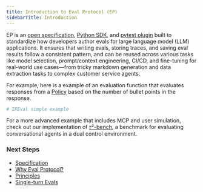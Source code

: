 ```yaml
---
title: Introduction to Eval Protocol (EP)
sidebarTitle: Introduction
---
```



EP is an [open specification](/specification), [Python
SDK](https://github.com/eval-protocol/python-sdk), and [pytest
plugin](https://docs.pytest.org/en/stable/how-to/writing_plugins.html) built to
standardize how developers author evals for large language model (LLM)
applications. It ensures that writing evals, storing traces, and saving eval
results follow a consistent pattern, and can be reused across various tasks like
model selection, prompt/context engineering, CI/CD, and fine-tuning for
real-world use cases—from tricky markdown generation and data extraction tasks
to complex customer service agents.

<Workflow />

For example, here is a example of an evaluation function that evaluates
responses from a [Policy](/specification#policy) based on the number of bullet
points in the response.

```python
# IFEval simple example
```

For a more advanced example that includes MCP and user simulation, check out our
implementation of [𝜏²-bench](#), a benchmark for evaluating conversational
agents in a dual control environment.


### Next Steps

 - [Specification](/specification)
 - [Why Eval Protocol?](/why)
 - [Principles](/principles)
 - [Single-turn Evals](/quickstart)
